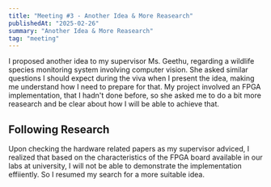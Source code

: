 ```yaml
---
title: "Meeting #3 - Another Idea & More Reasearch"
publishedAt: "2025-02-26"
summary: "Another Idea & More Reasearch"
tag: "meeting"
---
```


I proposed another idea to my supervisor Ms. Geethu, regarding a wildlife species monitoring system involving computer vision. 
She asked similar questions I should expect during the viva when I present the idea, making me understand how I need to prepare for that.
My project involved an FPGA implementation, that I hadn't done before, so she asked me to do a bit more reasearch and be clear about how I will be able to achieve that.

## Following Research

Upon checking the hardware related papers as my supervisor adviced, I realized that based on the characteristics of the 
FPGA board available in our labs at university, I will not be able to demonstrate the implementation effiiently. So I resumed my 
search for a more suitable idea. 


